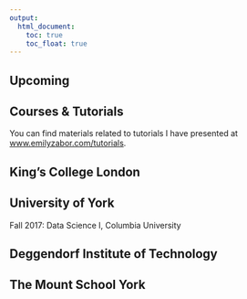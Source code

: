 ```yaml
---
output:
  html_document: 
    toc: true
    toc_float: true
---
```


<link rel="stylesheet" href="styles.css" type="text/css">

## Upcoming

## Courses & Tutorials

You can find materials related to tutorials I have presented at [www.emilyzabor.com/tutorials](http://www.emilyzabor.com/tutorials/).


## King's College London


## University of York

Fall 2017: Data Science I, Columbia University

## Deggendorf Institute of Technology

## The Mount School York


